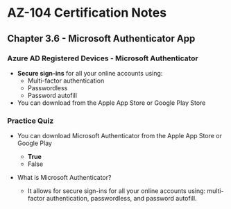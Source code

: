 # AZ-104 Certification Notes
## Chapter 3.6 - Microsoft Authenticator App

### Azure AD Registered Devices - Microsoft Authenticator
* **Secure sign-ins** for all your online accounts using:
	* Multi-factor authentication
	* Passwordless
	* Password autofill
* You can download from the Apple App Store or Google Play Store

### Practice Quiz
* You can download Microsoft Authenticator from the Apple App Store or Google Play
	* **True**
	* False

* What is Microsoft Authenticator?
	* It allows for secure sign-ins for all your online accounts using: multi-factor authentication, passwordless, and password autofill.